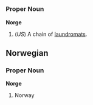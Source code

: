 =={{en}}==

===Proper Noun===
'''Norge'''

# (''US'') A chain of [[laundromat]]s.

==Norwegian==

===Proper Noun===
'''Norge'''

# Norway